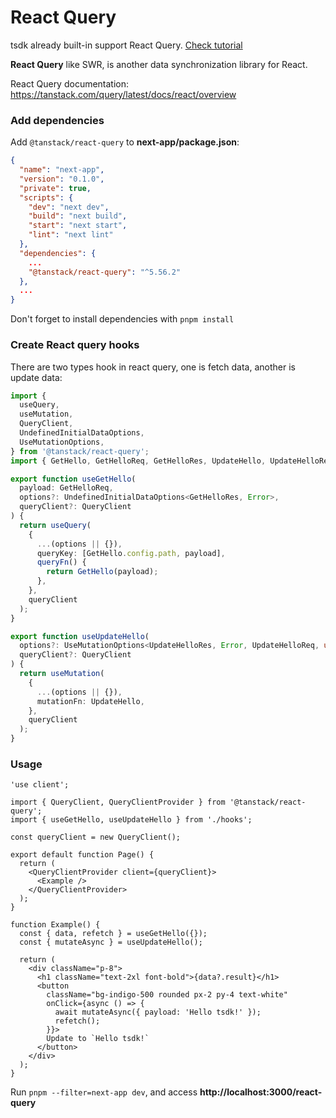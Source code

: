 

# React Query

<Callout>tsdk already built-in support React Query. [Check tutorial](../guide/react-query)</Callout>

**React Query** like SWR, is another data synchronization library for React.

React Query documentation: https://tanstack.com/query/latest/docs/react/overview

### Add dependencies

Add `@tanstack/react-query` to **next-app/package.json**:

```json {13}
{
  "name": "next-app",
  "version": "0.1.0",
  "private": true,
  "scripts": {
    "dev": "next dev",
    "build": "next build",
    "start": "next start",
    "lint": "next lint"
  },
  "dependencies": {
    ...
    "@tanstack/react-query": "^5.56.2"
  },
  ...
}
```

<Callout>Don't forget to install dependencies with `pnpm install`</Callout>

### Create React query hooks

There are two types hook in react query, one is fetch data, another is update data:

```ts copy filename="next-app/app/react-query/hooks.ts"
import {
  useQuery,
  useMutation,
  QueryClient,
  UndefinedInitialDataOptions,
  UseMutationOptions,
} from '@tanstack/react-query';
import { GetHello, GetHelloReq, GetHelloRes, UpdateHello, UpdateHelloRes } from '@/lib/user-api';

export function useGetHello(
  payload: GetHelloReq,
  options?: UndefinedInitialDataOptions<GetHelloRes, Error>,
  queryClient?: QueryClient
) {
  return useQuery(
    {
      ...(options || {}),
      queryKey: [GetHello.config.path, payload],
      queryFn() {
        return GetHello(payload);
      },
    },
    queryClient
  );
}

export function useUpdateHello(
  options?: UseMutationOptions<UpdateHelloRes, Error, UpdateHelloReq, unknown>,
  queryClient?: QueryClient
) {
  return useMutation(
    {
      ...(options || {}),
      mutationFn: UpdateHello,
    },
    queryClient
  );
}
```

### Usage

```tsx copy filename="next-app/app/react-query/page.tsx"
'use client';

import { QueryClient, QueryClientProvider } from '@tanstack/react-query';
import { useGetHello, useUpdateHello } from './hooks';

const queryClient = new QueryClient();

export default function Page() {
  return (
    <QueryClientProvider client={queryClient}>
      <Example />
    </QueryClientProvider>
  );
}

function Example() {
  const { data, refetch } = useGetHello({});
  const { mutateAsync } = useUpdateHello();

  return (
    <div className="p-8">
      <h1 className="text-2xl font-bold">{data?.result}</h1>
      <button
        className="bg-indigo-500 rounded px-2 py-4 text-white"
        onClick={async () => {
          await mutateAsync({ payload: 'Hello tsdk!' });
          refetch();
        }}>
        Update to `Hello tsdk!`
      </button>
    </div>
  );
}
```

Run `pnpm --filter=next-app dev`, and access **http://localhost:3000/react-query**
